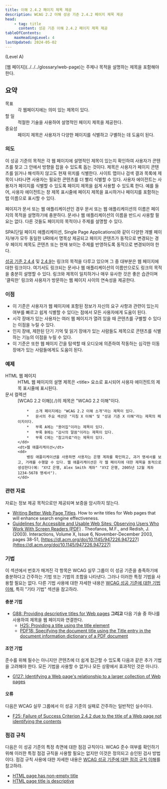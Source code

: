 ```yaml
---
title: 이해 2.4.2 페이지 제목 제공
description: WCAG 2.2 이해 성공 기준 2.4.2 페이지 제목 제공
head:
    - tag: title
      content: 성공 기준 이해 2.4.2 페이지 제목 제공
tableOfContents:
    maxHeadingLevel: 4
lastUpdated: 2024-05-02
---
```



(Level A)

<Card title="성공 기준(SC)">
[웹 페이지](../../../glossary/web-page)는 주제나 목적을 설명하는 제목을 포함해야 한다.
</Card>


## 요약

<dl>
<dt>목표</dt>
<dd>각 웹페이지에는 의미 있는 제목이 있다.</dd>
<dt>할 일</dt>
<dd>적절한 기술을 사용하여 설명적인 페이지 제목을 제공한다.</dd>
<dt>중요성</dt>
<dd>페이지 제목은 사용자가 다양한 페이지를 식별하고 구별하는 데 도움이 된다.</dd>
</dl>

### 의도

이 성공 기준의 목적은 각 웹 페이지에 설명적인 제목이 있는지 확인하여 사용자가 콘텐츠를 찾고 그 안에서 방향을 잡을 수 있도록 돕는 것이다. 제목은 사용자가 페이지 콘텐츠를 읽거나 해석하지 않고도 현재 위치를 식별한다. 사이트 맵이나 검색 결과 목록에 제목이 나타나면 사용자는 필요한 콘텐츠를 더 빨리 식별할 수 있다. 사용자 에이전트는 사용자가 페이지를 식별할 수 있도록 페이지 제목을 쉽게 사용할 수 있도록 한다. 예를 들어, 사용자 에이전트는 창 제목 표시줄에 페이지 제목을 표시하거나 페이지를 포함하는 탭 이름으로 표시할 수 있다.

페이지가 문서 또는 웹 애플리케이션인 경우 문서 또는 웹 애플리케이션의 이름은 페이지의 목적을 설명하기에 충분하다. 문서나 웹 애플리케이션의 이름을 반드시 사용할 필요는 없다. 다른 것들도 페이지의 목적이나 주제를 설명할 수 있다.

SPA(단일 페이지 애플리케이션, Single Page Applications)와 같이 다양한 개별 페이지/뷰가 모두 동일한 URI에서 명목상 제공되고 페이지 콘텐츠가 동적으로 변경되는 경우 페이지 제목도 콘텐츠 또는 현재 보이는 주제를 반영하도록 동적으로 변경되어야 한다.

[성공 기준 2.4.4](link-purpose-in-context) 및 [2.4.9](link-purpose-link-only)는 링크의 목적을 다루고 있으며 그 중 대부분은 웹 페이지에 대한 링크이다. 여기서도 링크되는 문서나 웹 애플리케이션의 이름만으로도 링크의 목적을 충분히 설명할 수 있다. 링크와 제목이 일치하거나 매우 유사한 것은 좋은 습관이며 '클릭한' 링크와 사용자가 방문하는 웹 페이지 사이의 연속성을 제공한다.

### 이점

*   이 기준은 사용자가 웹 페이지에 포함된 정보가 자신의 요구 사항과 관련이 있는지 여부를 빠르고 쉽게 식별할 수 있다는 점에서 모든 사용자에게 도움이 된다.
*   시각 장애가 있는 사용자는 여러 웹 페이지가 열려 있을 때 콘텐츠를 구별할 수 있다는 이점을 누릴 수 있다.
*   인지 장애, 제한된 단기 기억 및 읽기 장애가 있는 사람들도 제목으로 콘텐츠를 식별하는 기능의 이점을 누릴 수 있다.
*   이 기준은 또한 웹 페이지 간을 탐색할 때 오디오에 의존하여 작동하는 심각한 이동 장애가 있는 사람들에게도 도움이 된다.

### 예제

<dl>
    <dt>HTML 웹 페이지</dt>
    <dd>HTML 웹 페이지의 설명 제목은 &lt;title&gt; 요소로 표시되어 사용자 에이전트의 제목 표시줄에 표시된다.</dd>
    <dt>문서 컬렉션</dt>
    <dd>
        [WCAG 2.2 이해](./)의 제목은 "WCAG 2.2 이해"이다.

        *   소개 페이지에는 "WCAG 2.2 이해 소개"라는 제목이 있다.
        *   문서의 주요 섹션은 "지침 X 이해" 및 "성공 기준 X 이해"라는 제목의 페이지이다.
        *   부록 A에는 "용어집"이라는 제목이 있다.
        *   부록 B에는 "감사의 말씀"이라는 제목이 있다.
        *   부록 C에는 "참고자료"라는 제목이 있다.
    </dd>
    <dt>웹 애플리케이션</dt>
    <dd>
        뱅킹 애플리케이션을 사용하면 사용자는 은행 계좌를 확인하고, 과거 명세서를 보고, 거래를 수행할 수 있다. 웹 애플리케이션은 각 웹 페이지에 대한 제목을 동적으로 생성한다(예: "XYZ 은행, Alex Smith 계좌" "XYZ 은행, 2005년 12월 계좌 1234-5678 명세서").
    </dd>
</dl>

### 관련 자료

자료는 정보 제공 목적으로만 제공되며 보증을 암시하지 않는다.

*   [Writing Better Web Page Titles](https://socialpatterns.com/writing-better-titles/). How to write titles for Web pages that will enhance search engine effectiveness.
*   [Guidelines for Accessible and Usable Web Sites: Observing Users Who Work With Screen Readers (PDF)](https://redish.net/wp-content/uploads/Theorfanos_Redish_InteractionsPaperAuthorsVer.pdf) . Theofanos, M.F., and Redish, J. (2003). Interactions, Volume X, Issue 6, November-December 2003, pages 38-51, [https://dl.acm.org/doi/10.1145/947226.947227](https://dl.acm.org/doi/10.1145/947226.947227)

### 기법

이 섹션에서 번호가 매겨진 각 항목은 WCAG 실무 그룹이 이 성공 기준을 충족하기에 충분하다고 간주하는 기법 또는 기법의 조합을 나타낸다. 그러나 이러한 특정 기법을 사용할 필요는 없다. 다른 기법 사용에 대한 자세한 내용은 [WCAG 성공 기준에 대한 기법 이해](../understanding-techniques), 특히 "기타 기법" 섹션을 참고하라.

#### 충분 기법

*   [G88: Providing descriptive titles for Web pages](https://www.w3.org/WAI/WCAG22/Techniques/general/G88) **그리고** 다음 기술 중 하나를 사용하여 제목을 웹 페이지와 연결한다.
    *   [H25: Providing a title using the title element](https://www.w3.org/WAI/WCAG22/Techniques/html/H25)
    *   [PDF18: Specifying the document title using the Title entry in the document information dictionary of a PDF document](https://www.w3.org/WAI/WCAG22/Techniques/pdf/PDF18)

#### 조언 기법

준수를 위해 필수는 아니지만 콘텐츠에 더 쉽게 접근할 수 있도록 다음과 같은 추가 기법을 고려해야 한다. 모든 기법을 사용할 수 없거나 모든 상황에서 효과적인 것은 아니다.

*   [G127: Identifying a Web page's relationship to a larger collection of Web pages](https://www.w3.org/WAI/WCAG22/Techniques/general/G127)

#### 오류

다음은 WCAG 실무 그룹에서 이 성공 기준의 실패로 간주하는 일반적인 실수이다.

*   [F25: Failure of Success Criterion 2.4.2 due to the title of a Web page not identifying the contents](https://www.w3.org/WAI/WCAG22/Techniques/failures/F25)

### 점검 규칙

다음은 이 성공 기준의 특정 측면에 대한 점검 규칙이다. WCAG 준수 여부를 확인하기 위해 이러한 특정 점검 규칙을 사용할 필요는 없지만 이것은 정의되고 승인된 검사 방법이다. 점검 규칙 사용에 대한 자세한 내용은 [WCAG 성공 기준에 대한 점검 규칙 이해](../understanding-act-rules)를 참고하라.

*   [HTML page has non-empty title](https://www.w3.org/WAI/standards-guidelines/act/rules/2779a5/)
*   [HTML page title is descriptive](https://www.w3.org/WAI/standards-guidelines/act/rules/c4a8a4/)

